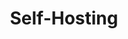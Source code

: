 ---
title: Self-Hosting
icon: TbServer
image: /images/user-guide/integrations/plug.png
info: Learn how to host Clairview on your own server
---